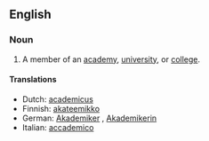 ==English==

===Noun===
{{en-noun}}

# A member of an [[academy]], [[university]], or [[college]].

====Translations====
* Dutch: [[academicus]] {{m}}
* Finnish: [[akateemikko]]
* German: [[Akademiker]] {{m}}, [[Akademikerin]] {{f}}
* Italian: [[accademico]] {{m}}